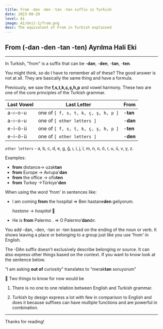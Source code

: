 ```yaml
---
title: From -dan -den -tan -ten suffix in Turkish
date: 2023-08-20
level: A1
image: A1/Unit-1/from.png 
desc: The equivalent of From in Turkish explained
---
```


## From (-dan -den -tan -ten) Ayrılma Hali Eki
---

In Turkish, "from" is a suffix that can be -**dan**, -**den**, -**tan**, -**ten**. 

You might think, so do I have to remember all of these? The good answer is not at all. They are basically the same thing and have a formula.

Previously, we saw the **f,s,t,k,ç,ş,h,p** and vowel harmony. These two are one of the core principles of the Turkish grammar.

| Last Vowel  | Last Letter | From |
| --- | --- | --- |
| a-ı-o-u | one of `[ f, s, t, k, ç, ş, h, p ]` | -**tan** |
| a-ı-o-u | one of `[ other letters ]` | -**dan** |
| e-i-ö-ü | one of `[ f, s, t, k, ç, ş, h, p ]` | -**ten** |
| e-i-ö-ü | one of `[ other letters ]` | -**den** |

`other letters` - a, b, c, d, e, g, ğ, ı, i, j, l, m, n, o, ö, r, u, ü, v, y, z.

Examples:

- **from** distance→ uzak**tan**
- **from** Europe → Avrupa'**dan**
- **from** the office → ofis**ten**
- **from** Turkey →Türkiye'**den**

   

When using the word 'from' in sentences like:

- I am coming **from** the hospital ⇒ Ben hastane**den** geliyorum.

     *hastane* → *hospital* 🏥

- He is **from** Palermo  . ⇒ O Palermo’**dan**dır.

You add -dan, -den, -tan or -ten based on the ending of the noun or verb. It shows leaving a place or belonging to a group just like you use 'from' in English.

 The -DAn suffix doesn’t exclusively describe belonging or source. It can also express other things based on the context. If you want to know look at the sentence below.

“I am asking **out of** curiosity” translates to “merak**tan** soruyorum”

📌 Two things to know for now would be

 1.  There is no one to one relation between English and Turkish grammar.

1. Turkish by design express a lot with few in comparison to English and does it because suffixes can have multiple functions and are powerful in combination.

---
Thanks for reading!